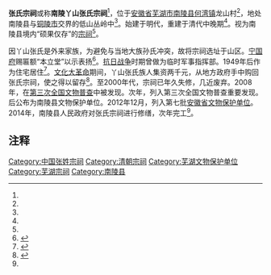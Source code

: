 {{文物保护单位
| 级别 = 省级
| 省区市 = 安徽省
| 图片 = 
| 名称 = 张氏宗祠
| 编号 = 7-53
| 分类 = 
| 时代 = 
| 所在 = [[芜湖市|芜湖市]][[南陵县|南陵县]][[何湾镇|何湾镇]]
| 登录 = 2012年12月26日
}} 
'''张氏宗祠'''或称'''南陵丫山张氏宗祠'''<ref name="a1"/>，位于[[安徽省|安徽省]][[芜湖市|芜湖市]][[南陵县|南陵县]][[何湾镇|何湾镇]]龙山村<ref name="a2"/>，地处南陵县与[[铜陵市|铜陵市]]交界的低山丛岭中<ref name="a1"/>。始建于明代，重建于清代中晚期<ref name="a2"/>。视为南陵县境内“硕果仅存”的[[宗祠|宗祠]]<ref name="a3"/>。

因丫山张氏是外来家族，为避免与当地大族孙氏冲突，故将宗祠选址于山区。[[宁国府|宁国府]]赐匾额“本立堂”以示表扬<ref name="a1">{{Cite web |url=http://mt.sohu.com/20160425/n446022124.shtml |title=让他三尺又何妨 |accessdate=2017-03-10 |author=王陵华 |date= |work= |publisher=搜狐网，来源：安徽商报|language=Zh-hans }}</ref>。[[抗日战争|抗日战争]]时期曾做为临时军事指挥部。1949年后作为住宅居住<ref name="a2">{{Cite web |url=http://www.nlx.gov.cn/content/38_125612.html |title=省级文物保护单位：南陵县张氏宗祠装上“电子眼” |accessdate=2017-03-10 |author=南陵县文物管理所：王东明 |date=2016-09-20 |work= |publisher=中国·南陵——南陵县人民政府网站，来源：文广新局 |language=Zh-hans |archive-date=2019-08-23 |archive-url=https://web.archive.org/web/20190823175824/http://www.nlx.gov.cn/content/38_125612.html }}</ref>。[[文化大革命|文化大革命]]期间，丫山张氏族人集资两千元，从地方政府手中购回张氏宗祠，使之得以留存<ref name="a3">{{Cite web |url=http://www.ahnlbwzx.com/display.asp?id=751 |title=绳其祖武 宗风不灭——南陵世族的家风 |accessdate=2017-03-10 |author=魏青平 |date=2016-05-19 |work= |publisher=来源：芜湖日报·南陵周刊 |language=Zh-hans |archive-date=2016-10-19 |archive-url=https://web.archive.org/web/20161019061512/http://ahnlbwzx.com/display.asp?id=751 }}</ref>。至2000年代，宗祠已年久失修，几近废弃。2008年，在[[第三次全国文物普查|第三次全国文物普查]]中被发现。次年，列入第三次全国文物普查重要发现。后公布为南陵县文物保护单位。2012年12月，列入第七批[[安徽省文物保护单位|安徽省文物保护单位]]。2014年，南陵县人民政府对张氏宗祠进行修缮，次年完工<ref name="a1"/>。

== 注释 ==

{{Reflist|2}}

{{芜湖市境内的安徽省文物保护单位}}
[[Category:中国张姓宗祠|Category:中国张姓宗祠]]
[[Category:清朝宗祠|Category:清朝宗祠]]
[[Category:芜湖文物保护单位|Category:芜湖文物保护单位]]
[[Category:芜湖宗祠|Category:芜湖宗祠]]
[[Category:南陵县|Category:南陵县]]